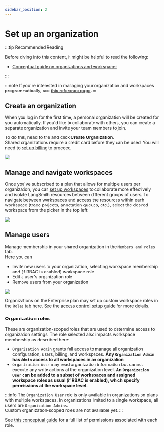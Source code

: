 ```yaml
---
sidebar_position: 2
---
```



# Set up an organization

:::tip Recommended Reading

Before diving into this content, it might be helpful to read the following:

- [Conceptual guide on organizations and workspaces](../../concepts/admin)

:::

:::note
If you're interested in managing your organization and workspaces programmatically, see [this reference page](../../reference/manage_organization_by_api.mdx).
:::

## Create an organization

When you log in for the first time, a personal organization will be created for you automatically. If you'd like to collaborate with others, you can create a separate organization and invite your team members to join.

To do this, head to the <RegionalUrl text='Settings page' suffix='/settings'/> and click **Create Organization**.  
Shared organizations require a credit card before they can be used. You will need to [set up billing](./set_up_billing) to proceed.

![](../static/create_organization.png)

## Manage and navigate workspaces

Once you've subscribed to a plan that allows for multiple users per organization, you can [set up workspaces](./set_up_workspace) to collaborate more effectively and isolate LangSmith resources between different groups of users.
To navigate between workspaces and access the resources within each workspace (trace projects, annotation queues, etc.), select the desired workspace from the picker in the top left:

![](../static/select_workspace.png)

## Manage users

Manage membership in your shared organization in the <RegionalUrl text='Settings page' suffix='/settings'/> `Members and roles` tab.  
Here you can

- Invite new users to your organization, selecting workspace membership and (if RBAC is enabled) workspace role
- Edit a user's organization role
- Remove users from your organization

![](../static/organization_members_and_roles.png)

Organizations on the Enterprise plan may set up custom workspace roles in the `Roles` tab here. See the [access control setup guide](./set_up_access_control.mdx) for more details.

### Organization roles

These are organization-scoped roles that are used to determine access to organization settings. The role selected also impacts workspace membership as described here:

- `Organization Admin` grants full access to manage all organization configuration, users, billing, and workspaces. **Any `Organization Admin` has `Admin` access to all workspaces in an organization**
- `Organization User` may read organization information but cannot execute any write actions at the organization level. **An `Organization User` can be added to a subset of workspaces and assigned workspace roles as usual (if RBAC is enabled), which specify permissions at the workspace level.**

:::info
The `Organization User` role is only available in organizations on plans with multiple workspaces. In organizations limited to a single workspace, all users are `Organization Admins`.  
Custom organization-scoped roles are not available yet.
:::

See [this conceptual guide](../../concepts/admin#organization-roles) for a full list of permissions associated with each role.
